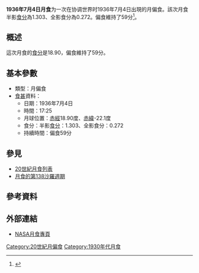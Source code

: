 {{vfd|沒有足夠的可靠資料來源能夠讓這個條目符合[[Wikipedia:關注度|Wikipedia:關注度]]中的標準|date=2022/06/08}}
{{Notability|time=2022-05-09T08:04:25+00:00}}
{{Infobox lunar eclipse
| date        = 1936年7月4日
| time        = 17:25
| nature     = 月偏食
| saros       = 138
| gamma           = 0.864
| magnitude      = 半影食分：1.303<br/>全影食分：0.272
| par_duration   = 59分
| tot_duration    = 
| chart               = Lunar eclipse chart close-1936Jul04.png
}}
'''1936年7月4日月食'''为一次在协调世界时1936年7月4日出現的月偏食。該次月食半影[[食分|食分]]為1.303、全影食分為0.272。偏食維持了59分<ref name="nasa_catalog_list">{{cite web|url=http://eclipse.gsfc.nasa.gov/LEcat/LE1901-2000.html|title=Lunar Eclipses: 1901 to 2000|language=en|publisher=[[NASA|NASA]]|archiveurl=https://web.archive.org/web/20080331031357/http://eclipse.gsfc.nasa.gov/LEcat/LE1901-2000.html|archivedate=2008-03-31|deadurl=yes|accessdate=2016-09-10}}</ref>。

== 概述 ==
這次月食的[[食分|食分]]是18.90，偏食維持了59分。

== 基本參數 ==
{{NoteUTC}}
* 類型：月偏食
*[[食甚|食甚]]資料：
** 日期：1936年7月4日
** 時間：17:25
** 月球位置：[[赤經|赤經]]18.90度、[[赤緯|赤緯]]-22.1度
** 食分：半影[[食分|食分]]：1.303、全影食分：0.272
** 持續時間：偏食59分

== 參見 ==
{{portal box|天文學}}
* [[20世紀月食列表|20世紀月食列表]]
* [[月食的第138沙羅週期|月食的第138沙羅週期]]

== 參考資料 ==
{{reflist}}

== 外部連結 ==
* [http://eclipse.gsfc.nasa.gov/lunar.html NASA月食專頁]{{Wayback|url=http://eclipse.gsfc.nasa.gov/lunar.html |date=20181231235927 }}{{en icon}}
{{Lunar-eclipse-stub}}
{{月食}}

[[Category:20世紀月偏食|Category:20世紀月偏食]]
[[Category:1930年代月食|Category:1930年代月食]]